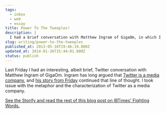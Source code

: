 ```yaml
---
tags:
  - inbox
  - web
  - essay
title: Power To The Tweeples!
description: |
  I had a brief conversation with Matthew Ingram of GigaOm, in which I disagreed as to whether or not Twitter is a media company. But the debate is more interesting than that.
slug: writing/power-to-the-tweeples
published_at: 2013-05-16T19:46:19.000Z
updated_at: 2014-01-26T15:44:01.000Z
status: publish
---
```

Last Friday I had an interesting, albeit brief, Twitter conversation with Matthew Ingram of GigaOm. Ingram has long argued that [Twitter is a media company](http://gigaom.com/2012/01/31/sorry-dick-but-twitter-is-definitely-a-media-entity), and [his story from Friday](http://paidcontent.org/2013/05/10/news-flash-twitter-doesnt-have-to-hire-journalists-to-be-a-powerful-media-competitor/) continued that line of thought. I took issue with the metaphor and the characterization of Twitter as a media company.

[See the Storify and read the rest of this blog post on IBTimes' Fighting Words.](http://www.ibtimes.com/fighting-words/power-tweeples-1258651 "Power To The Tweeples!")
